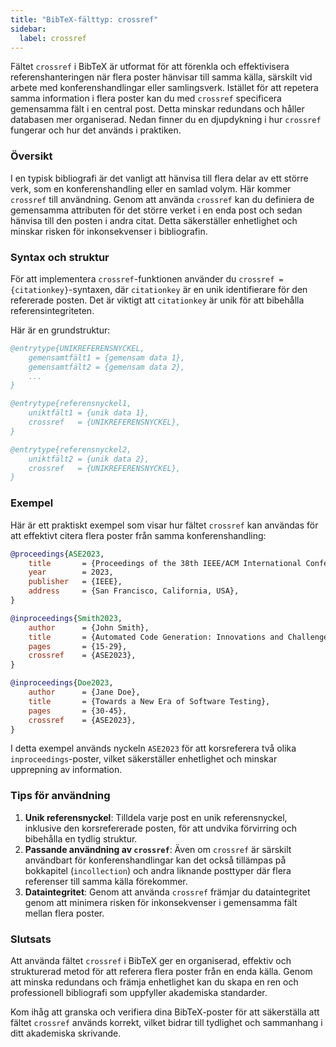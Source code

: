 ```yaml
---
title: "BibTeX-fälttyp: crossref"
sidebar:
  label: crossref
---
```



Fältet `crossref` i BibTeX är utformat för att förenkla och effektivisera referenshanteringen när flera poster hänvisar till samma källa, särskilt vid arbete med konferenshandlingar eller samlingsverk. Istället för att repetera samma information i flera poster kan du med `crossref` specificera gemensamma fält i en central post. Detta minskar redundans och håller databasen mer organiserad. Nedan finner du en djupdykning i hur `crossref` fungerar och hur det används i praktiken.

<CiteDrive />

### Översikt

I en typisk bibliografi är det vanligt att hänvisa till flera delar av ett större verk, som en konferenshandling eller en samlad volym. Här kommer `crossref` till användning. Genom att använda `crossref` kan du definiera de gemensamma attributen för det större verket i en enda post och sedan hänvisa till den posten i andra citat. Detta säkerställer enhetlighet och minskar risken för inkonsekvenser i bibliografin.

### Syntax och struktur

För att implementera `crossref`-funktionen använder du `crossref = {citationkey}`-syntaxen, där `citationkey` är en unik identifierare för den refererade posten. Det är viktigt att `citationkey` är unik för att bibehålla referensintegriteten.

Här är en grundstruktur:

```bibtex
@entrytype{UNIKREFERENSNYCKEL,
    gemensamtfält1 = {gemensam data 1},
    gemensamtfält2 = {gemensam data 2},
    ...
}

@entrytype{referensnyckel1,
    uniktfält1 = {unik data 1},
    crossref   = {UNIKREFERENSNYCKEL},
}

@entrytype{referensnyckel2,
    uniktfält2 = {unik data 2},
    crossref   = {UNIKREFERENSNYCKEL},
}
```

### Exempel

Här är ett praktiskt exempel som visar hur fältet `crossref` kan användas för att effektivt citera flera poster från samma konferenshandling:

```bibtex
@proceedings{ASE2023,
    title       = {Proceedings of the 38th IEEE/ACM International Conference on Automated Software Engineering},
    year        = 2023,
    publisher   = {IEEE},
    address     = {San Francisco, California, USA},
}

@inproceedings{Smith2023,
    author      = {John Smith},
    title       = {Automated Code Generation: Innovations and Challenges},
    pages       = {15-29},
    crossref    = {ASE2023},
}

@inproceedings{Doe2023,
    author      = {Jane Doe},
    title       = {Towards a New Era of Software Testing},
    pages       = {30-45},
    crossref    = {ASE2023},
}
```

I detta exempel används nyckeln `ASE2023` för att korsreferera två olika `inproceedings`-poster, vilket säkerställer enhetlighet och minskar upprepning av information.

### Tips för användning

1. **Unik referensnyckel**: Tilldela varje post en unik referensnyckel, inklusive den korsrefererade posten, för att undvika förvirring och bibehålla en tydlig struktur.
2. **Passande användning av `crossref`**: Även om `crossref` är särskilt användbart för konferenshandlingar kan det också tillämpas på bokkapitel (`incollection`) och andra liknande posttyper där flera referenser till samma källa förekommer.
3. **Dataintegritet**: Genom att använda `crossref` främjar du dataintegritet genom att minimera risken för inkonsekvenser i gemensamma fält mellan flera poster.

### Slutsats

Att använda fältet `crossref` i BibTeX ger en organiserad, effektiv och strukturerad metod för att referera flera poster från en enda källa. Genom att minska redundans och främja enhetlighet kan du skapa en ren och professionell bibliografi som uppfyller akademiska standarder.

Kom ihåg att granska och verifiera dina BibTeX-poster för att säkerställa att fältet `crossref` används korrekt, vilket bidrar till tydlighet och sammanhang i ditt akademiska skrivande.
